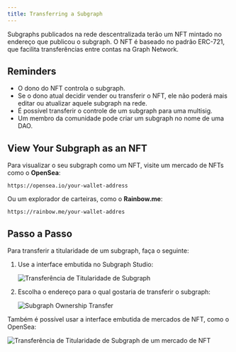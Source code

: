 ```yaml
---
title: Transferring a Subgraph
---
```


Subgraphs publicados na rede descentralizada terão um NFT mintado no endereço que publicou o subgraph. O NFT é baseado no padrão ERC-721, que facilita transferências entre contas na Graph Network.

## Reminders

- O dono do NFT controla o subgraph.
- Se o dono atual decidir vender ou transferir o NFT, ele não poderá mais editar ou atualizar aquele subgraph na rede.
- É possível transferir o controle de um subgraph para uma multisig.
- Um membro da comunidade pode criar um subgraph no nome de uma DAO.

## View Your Subgraph as an NFT

Para visualizar o seu subgraph como um NFT, visite um mercado de NFTs como o **OpenSea**:

```
https://opensea.io/your-wallet-address
```

Ou um explorador de carteiras, como o **Rainbow.me**:

```
https://rainbow.me/your-wallet-addres
```

## Passo a Passo

Para transferir a titularidade de um subgraph, faça o seguinte:

1. Use a interface embutida no Subgraph Studio:

   ![Transferência de Titularidade de Subgraph](/img/subgraph-ownership-transfer-1.png)

2. Escolha o endereço para o qual gostaria de transferir o subgraph:

   ![Subgraph Ownership Transfer](/img/subgraph-ownership-transfer-2.png)

Também é possível usar a interface embutida de mercados de NFT, como o OpenSea:

![Transferência de Titularidade de Subgraph de um mercado de NFT](/img/subgraph-ownership-transfer-nft-marketplace.png)
